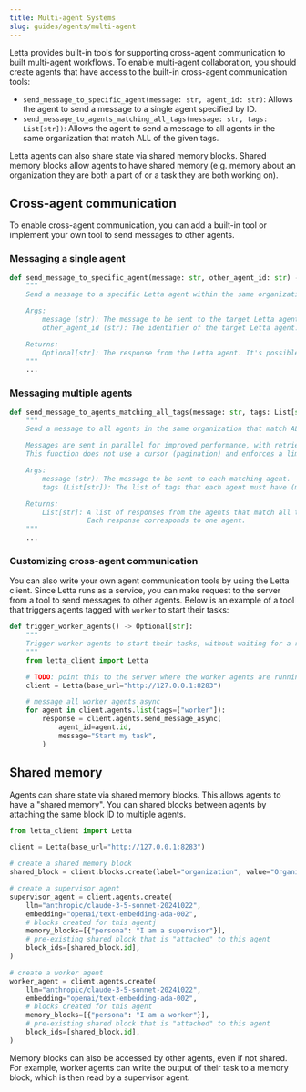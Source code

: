 ```yaml
---
title: Multi-agent Systems
slug: guides/agents/multi-agent
---
```



Letta provides built-in tools for supporting cross-agent communication to built multi-agent workflows. To enable multi-agent collaboration, you should create agents that have access to the built-in cross-agent communication tools:
* `send_message_to_specific_agent(message: str, agent_id: str)`: Allows the agent to send a message to a single agent specified by ID. 
* `send_message_to_agents_matching_all_tags(message: str, tags: List[str])`: Allows the agent to send a message to all agents in the same organization that match ALL of the given tags. 

Letta agents can also share state via shared memory blocks. Shared memory blocks allow agents to have shared memory (e.g. memory about an organization they are both a part of or a task they are both working on). 

## Cross-agent communication
To enable cross-agent communication, you can add a built-in tool or implement your own tool to send messages to other agents.

### Messaging a single agent 
```python
def send_message_to_specific_agent(message: str, other_agent_id: str) -> Optional[str]:
    """
    Send a message to a specific Letta agent within the same organization.

    Args:
        message (str): The message to be sent to the target Letta agent.
        other_agent_id (str): The identifier of the target Letta agent.

    Returns:
        Optional[str]: The response from the Letta agent. It's possible that the agent does not respond.
    """
    ...
```

### Messaging multiple agents
```python
def send_message_to_agents_matching_all_tags(message: str, tags: List[str]) -> List[str]:
    """
    Send a message to all agents in the same organization that match ALL of the given tags.

    Messages are sent in parallel for improved performance, with retries on flaky calls and timeouts for long-running requests.
    This function does not use a cursor (pagination) and enforces a limit of 100 agents.

    Args:
        message (str): The message to be sent to each matching agent.
        tags (List[str]): The list of tags that each agent must have (match_all_tags=True).

    Returns:
        List[str]: A list of responses from the agents that match all tags.
                   Each response corresponds to one agent.
    """
    ...
```

### Customizing cross-agent communication
You can also write your own agent communication tools by using the Letta client. Since Letta runs as a service, you can make request to the server from a tool to send messages to other agents. Below is an example of a tool that triggers agents tagged with `worker` to start their tasks:
```python
def trigger_worker_agents() -> Optional[str]:
    """
    Trigger worker agents to start their tasks, without waiting for a response.
    """
    from letta_client import Letta

    # TODO: point this to the server where the worker agents are running
    client = Letta(base_url="http://127.0.0.1:8283")

    # message all worker agents async
    for agent in client.agents.list(tags=["worker"]):
        response = client.agents.send_message_async(
            agent_id=agent.id,
            message="Start my task",
        )
```



## Shared memory
Agents can share state via shared memory blocks. This allows agents to have a "shared memory". You can shared blocks between agents by attaching the same block ID to multiple agents. 
```python
from letta_client import Letta

client = Letta(base_url="http://127.0.0.1:8283")

# create a shared memory block
shared_block = client.blocks.create(label="organization", value="Organization: Letta")

# create a supervisor agent
supervisor_agent = client.agents.create(
    llm="anthropic/claude-3-5-sonnet-20241022",
    embedding="openai/text-embedding-ada-002",
    # blocks created for this agentj
    memory_blocks=[{"persona": "I am a supervisor"}],
    # pre-existing shared block that is "attached" to this agent
    block_ids=[shared_block.id],
)

# create a worker agent
worker_agent = client.agents.create(
    llm="anthropic/claude-3-5-sonnet-20241022",
    embedding="openai/text-embedding-ada-002",
    # blocks created for this agent
    memory_blocks=[{"persona": "I am a worker"}],
    # pre-existing shared block that is "attached" to this agent
    block_ids=[shared_block.id],
)
```
Memory blocks can also be accessed by other agents, even if not shared. For example, worker agents can write the output of their task to a memory block, which is then read by a supervisor agent. 
